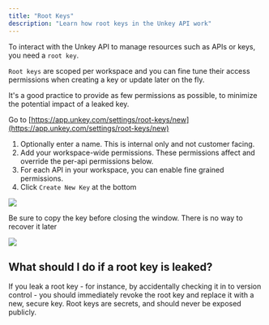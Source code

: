 ```yaml
---
title: "Root Keys"
description: "Learn how root keys in the Unkey API work"
---
```


To interact with the Unkey API to manage resources such as APIs or keys, you need a `root key`.

`Root keys` are scoped per workspace and you can fine tune their access permissions when creating a key or update later on the fly.

<Callout type="info">
  It's a good practice to provide as few permissions as possible, to minimize the potential impact of a leaked key.
</Callout>



<Steps>
<Step title="Start">


Go to [https://app.unkey.com/settings/root-keys/new](https://app.unkey.com/settings/root-keys/new)

</Step>

<Step title="Name and Permissions">

1. Optionally enter a name. This is internal only and not customer facing.
2. Add your workspace-wide permissions. These permissions affect and override the per-api permissions below.
3. For each API in your workspace, you can enable fine grained permissions.
4. Click `Create New Key` at the bottom

![](/images/root-keys/permissions.png)

</Step>



<Step title="Copy your key">

<Callout type="warning">
Be sure to copy the key before closing the window. There is no way to recover it later
</Callout>

![](/images/root-keys/copy.png)


</Step>
</Steps>

## What should I do if a root key is leaked?

If you leak a root key - for instance, by accidentally checking it in to version control - you should immediately revoke the root key and replace it with a new, secure key. Root keys are secrets, and should never be exposed publicly.
